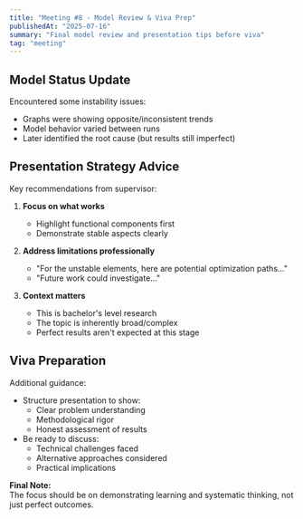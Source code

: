 ```yaml
---
title: "Meeting #8 - Model Review & Viva Prep"
publishedAt: "2025-07-16"
summary: "Final model review and presentation tips before viva"
tag: "meeting"
---
```


## Model Status Update

Encountered some instability issues:
- Graphs were showing opposite/inconsistent trends
- Model behavior varied between runs
- Later identified the root cause (but results still imperfect)

## Presentation Strategy Advice

Key recommendations from supervisor:
1. **Focus on what works**  
   - Highlight functional components first
   - Demonstrate stable aspects clearly

2. **Address limitations professionally**  
   - "For the unstable elements, here are potential optimization paths..."
   - "Future work could investigate..."
   
3. **Context matters**  
   - This is bachelor's level research
   - The topic is inherently broad/complex
   - Perfect results aren't expected at this stage

## Viva Preparation

Additional guidance:
- Structure presentation to show:
  - Clear problem understanding
  - Methodological rigor
  - Honest assessment of results
- Be ready to discuss:
  - Technical challenges faced
  - Alternative approaches considered
  - Practical implications

**Final Note:**  
The focus should be on demonstrating learning and systematic thinking, not just perfect outcomes.